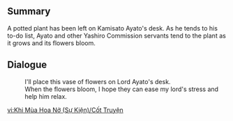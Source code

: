 {{Event Tabs}}
{{Quote|Today's work... is as usual.}}

==Summary==
A potted plant has been left on Kamisato Ayato's desk. As he tends to his to-do list, Ayato and other Yashiro Commission servants tend to the plant as it grows and its flowers bloom.

==Dialogue==
{{Dialogue Start}}
:I'll place this vase of flowers on Lord Ayato's desk.
:When the flowers bloom, I hope they can ease my lord's stress and help him relax.
{{Dialogue End}}

[[vi:Khi Mùa Hoa Nở (Sự Kiện)/Cốt Truyện]]